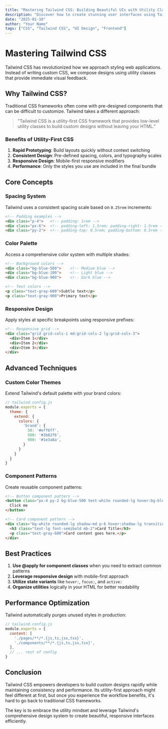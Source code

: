 ```yaml
---
title: "Mastering Tailwind CSS: Building Beautiful UIs with Utility Classes"
description: "Discover how to create stunning user interfaces using Tailwind CSS utility classes, custom themes, and responsive design patterns."
date: "2025-01-10"
author: "Your Name"
tags: ["CSS", "Tailwind CSS", "UI Design", "Frontend"]
---
```


# Mastering Tailwind CSS

Tailwind CSS has revolutionized how we approach styling web applications. Instead of writing custom CSS, we compose designs using utility classes that provide immediate visual feedback.

## Why Tailwind CSS?

Traditional CSS frameworks often come with pre-designed components that can be difficult to customize. Tailwind takes a different approach:

> "Tailwind CSS is a utility-first CSS framework that provides low-level utility classes to build custom designs without leaving your HTML."

### Benefits of Utility-First CSS

1. **Rapid Prototyping**: Build layouts quickly without context switching
2. **Consistent Design**: Pre-defined spacing, colors, and typography scales
3. **Responsive Design**: Mobile-first responsive modifiers
4. **Performance**: Only the styles you use are included in the final bundle

## Core Concepts

### Spacing System
Tailwind uses a consistent spacing scale based on `0.25rem` increments:

```html
<!-- Padding examples -->
<div class="p-4">   <!-- padding: 1rem -->
<div class="px-6">  <!-- padding-left: 1.5rem; padding-right: 1.5rem -->
<div class="py-2">  <!-- padding-top: 0.5rem; padding-bottom: 0.5rem -->
```

### Color Palette
Access a comprehensive color system with multiple shades:

```html
<!-- Background colors -->
<div class="bg-blue-500">    <!-- Medium blue -->
<div class="bg-blue-100">    <!-- Light blue -->
<div class="bg-blue-900">    <!-- Dark blue -->

<!-- Text colors -->
<p class="text-gray-600">Subtle text</p>
<p class="text-gray-900">Primary text</p>
```

### Responsive Design
Apply styles at specific breakpoints using responsive prefixes:

```html
<!-- Responsive grid -->
<div class="grid grid-cols-1 md:grid-cols-2 lg:grid-cols-3">
  <div>Item 1</div>
  <div>Item 2</div>
  <div>Item 3</div>
</div>
```

## Advanced Techniques

### Custom Color Themes
Extend Tailwind's default palette with your brand colors:

```javascript
// tailwind.config.js
module.exports = {
  theme: {
    extend: {
      colors: {
        'brand': {
          50: '#eff6ff',
          500: '#3b82f6',
          900: '#1e3a8a',
        }
      }
    }
  }
}
```

### Component Patterns
Create reusable component patterns:

```html
<!-- Button component pattern -->
<button class="px-4 py-2 bg-blue-500 text-white rounded-lg hover:bg-blue-600 transition-colors">
  Click me
</button>

<!-- Card component pattern -->
<div class="bg-white rounded-lg shadow-md p-6 hover:shadow-lg transition-shadow">
  <h3 class="text-lg font-semibold mb-2">Card Title</h3>
  <p class="text-gray-600">Card content goes here.</p>
</div>
```

## Best Practices

1. **Use @apply for component classes** when you need to extract common patterns
2. **Leverage responsive design** with mobile-first approach
3. **Utilize state variants** like `hover:`, `focus:`, and `active:`
4. **Organize utilities** logically in your HTML for better readability

## Performance Optimization

Tailwind automatically purges unused styles in production:

```javascript
// tailwind.config.js
module.exports = {
  content: [
    './pages/**/*.{js,ts,jsx,tsx}',
    './components/**/*.{js,ts,jsx,tsx}',
  ],
  // ... rest of config
}
```

## Conclusion

Tailwind CSS empowers developers to build custom designs rapidly while maintaining consistency and performance. Its utility-first approach might feel different at first, but once you experience the workflow benefits, it's hard to go back to traditional CSS frameworks.

The key is to embrace the utility mindset and leverage Tailwind's comprehensive design system to create beautiful, responsive interfaces efficiently.

